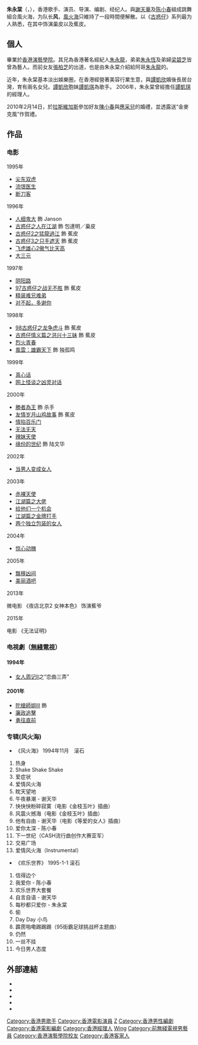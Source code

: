 {{藝人
|姓名 = 朱永棠
|類型 = 男藝人
|圖片 =<!--建議使用自由版權圖像-->
|圖片尺寸 =
|圖片簡介 =
|本名 =
|外文名 =
|外文 = 
|羅馬拼音 = Chu Wing-Tong
|英文名 = Jason Chu
|暱稱 =
|其他藝名 =
|國籍 = {{CHN-HKG}}
|民族 =
|籍貫 =
|出生日期 = {{birth date and age|1968|4|16}}
|出生地點 = {{BHKG}}
|逝世日期 =
|逝世地點 =
|職業 = 歌手、演员、导演、编剧、经纪人
|語言 = 粵語、英語、國語、客家語
|教育程度 = [[香港演艺学院|香港演艺学院]]
|宗教信仰 =
|配偶 = {{marriage|[[譚凱欣|譚凱欣]]|2005}}
|兒女 = 朱洛濰 大女兒（約{{age|2005|1|1}}歲）<br>朱洛琳 二女兒（{{age|2009|6|25}}歲）
|父母 =
|音樂類型 =
|演奏樂器 =
|出道地點 =
|出道作 =
|出道日期 =
|代表作 = [[古惑仔電影系列|古惑仔電影系列]]
|活躍年代 =
|唱片公司 =
|經紀公司 =
|網站 =
|相關團體 = [[風火海|風火海]]（已解散）
|獎項 =
|IMDb = 0160836
|現任成員 =
|過往成員 = [[謝天華|謝天華]]、[[陈小春|陈小春]]
|音樂專輯 =
|電影 =
|主持節目 =
|電視劇 =
|廣播劇 =
|舞台劇 =
|書籍 =
}}
'''朱永棠'''（{{lang|en|Jason Chu}}，{{bd|1968年|4月16日|catIdx=Z朱}}），香港歌手、演员、导演、编剧、经纪人。與[[謝天華|謝天華]]及[[陈小春|陈小春]]組成跳舞組合風火海，为队长'''风'''，[[風火海|風火海]]只維持了一段時間便解散。以《[[古惑仔|古惑仔]]》系列最为人熟悉，在其中饰演巢皮以及蕉皮。

==個人==
畢業於[[香港演藝學院|香港演藝學院]]。其兄為香港著名經紀人[[朱永龍|朱永龍]]，弟弟[[朱永恆|朱永恆]]及弟婦[[梁碧芝|梁碧芝]]皆曾為藝人。而前女友[[張柏芝|張柏芝]]的出道，也是由朱永棠介紹給阿哥[[朱永龍|朱永龍]]的。

近年，朱永棠基本淡出娛樂圈，在香港經營著美容行業生意，與[[譚凱欣|譚凱欣]]婚後長居台灣，育有兩名女兒。[[譚凱欣|譚凱欣]]胞妹[[譚凱琪|譚凱琪]]為歌手。 2006年，朱永棠曾經擔任[[譚凱琪|譚凱琪]]的經理人。

2010年2月14日，於[[拉斯維加斯|拉斯維加斯]]參加好友[[陳小春|陳小春]]與[[應采兒|應采兒]]的婚禮，並透露送“金麥克風”作賀禮。

==作品==
===电影===
;1995年
*[[尖东双虎|尖东双虎]]
*[[流氓医生|流氓医生]]
*[[断刀客|断刀客]]
;1996年
*[[人细鬼大|人细鬼大]] 飾 Janson
*[[古惑仔之人在江湖|古惑仔之人在江湖]] 飾 包達明／巢皮
*[[古惑仔2之猛龍過江|古惑仔2之猛龍過江]] 飾 蕉皮
*[[古惑仔3之只手遮天|古惑仔3之只手遮天]] 飾 蕉皮
*[[飞虎雄心2傲气比天高|飞虎雄心2傲气比天高]]
*[[大三元_(1996年電影)|大三元]]
;1997年
*[[阴阳路|阴阳路]]
*[[97古惑仔之战无不胜|97古惑仔之战无不胜]] 飾 蕉皮
*[[精装难兄难弟|精装难兄难弟]]
*[[对不起，多谢你|对不起，多谢你]]
;1998年
*[[98古惑仔之龙争虎斗|98古惑仔之龙争虎斗]] 飾 蕉皮
*[[古惑仔情义篇之洪兴十三妹|古惑仔情义篇之洪兴十三妹]] 飾 蕉皮
*[[烈火青春|烈火青春]]
*[[風雲：雄霸天下_(1998年電影)|風雲：雄霸天下]] 飾 独孤鸣
;1999年
*[[真心话|真心话]]
*[[网上怪谈之凶灵对话|网上怪谈之凶灵对话]]
;2000年
*[[勝者為王_(2000年電影)|勝者為王]] 飾 杀手
*[[友情岁月山鸡故事|友情岁月山鸡故事]] 飾 蕉皮
*[[情陷百乐门|情陷百乐门]]
*[[无法无天|无法无天]]
*[[辣妹天使|辣妹天使]]
*[[缘份的世纪|缘份的世纪]] 飾 陆文华

;2002年
*[[当男人变成女人|当男人变成女人]]
;2003年
*[[赤裸天使|赤裸天使]]
*[[江湖篇之大佬|江湖篇之大佬]]
*[[给他们一个机会|给他们一个机会]]
*[[江湖篇之金牌打手|江湖篇之金牌打手]]
*[[两个独立包装的女人|两个独立包装的女人]]
;2004年
*[[惊心动魄|惊心动魄]]
;2005年
*[[飘移凶间|飘移凶间]]
*[[美丽酒吧|美丽酒吧]]

;2013年
微电影 《夜店北京2 女神本色》 饰演蕉爷
;2015年
电影 《无法证明》

===电視劇（[[無綫電視|無綫電視]]）===
====1994年====
*[[女人周记II|女人周记II]]之“恋曲三弄”
====2001年====
*[[陀槍師姐III|陀槍師姐III]] 飾 
*[[廉政追擊|廉政追擊]]
*[[勇往直前|勇往直前]]

===专辑(风火海)===
*《风火海》 1994年11月　滚石
#热身
#Shake Shake Shake
#爱症状
#爱情风火海
#眈天望地
#午夜暴潮 - 谢天华
#快快快粉碎寂寞（电影《金枝玉叶》插曲）
#风震火撼海（电影《金枝玉叶》插曲）
#他有自由 - 谢天华（电影《等爱的女人》插曲）
#爱你太深 - 陈小春
#下一世纪（CASH流行曲创作大赛亚军）
#交易广场
#爱情风火海（Instrumental）　　
*《欢乐世界》 1995-1-1 滚石
#信得边个
#我爱你 - 陈小春
#欢乐世界大套餐
#自言自语 - 谢天华
#每秒都只爱你 - 朱永棠
#偷
#Day Day 小鸟
#霹雳啪嘞踢踢踢（95街霸足球挑战杯主题曲）
#仍然
#一丝不挂
#今日男人态度

==外部連結==
* {{imdb name|0160836}}{{en}}
* {{Amg name|232285}}
* {{hkmdb name|11207}}
* {{douban people}}
* {{Mtime people|949832}}
{{DEFAULTSORT:Chu}}
[[Category:香港男歌手|Category:香港男歌手]]
[[Category:香港電影演員|Category:香港電影演員]]
[[Category:香港導演|Z]]
[[Category:香港男性編劇|Category:香港男性編劇]]
[[Category:香港電影編劇|Category:香港電影編劇]]
[[Category:香港經理人|Category:香港經理人]]
[[Category:朱姓|Wing]]
[[Category:前無綫電視男藝員|Category:前無綫電視男藝員]]
[[Category:香港演藝學院校友|Category:香港演藝學院校友]]
[[Category:香港客家人|Category:香港客家人]]